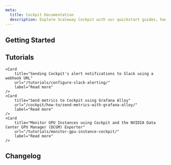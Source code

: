 ```yaml
---
meta:
  title: Cockpit Documentation
  description: Explore Scaleway Cockpit with our quickstart guides, how-tos, tutorials, and more for efficient monitoring.
---
```


<ProductHeader
   productName="Cockpit"
   productLogo="cockpit"
   description="Cockpit offers powerful application and infrastructure monitoring, giving you insights and context. Visualize metrics, logs, and traces in your Grafana dashboards."
   url="/cockpit/quickstart/"
   label="Cockpit Quickstart"
/>

## Getting Started


<Grid>
    <SummaryCard
        title="Quickstart"
        icon="rocket"
        description="Discover how to retrieve Grafana credentials and create a token in a few steps to start monitoring your data with Cockpit."
        label="View Quickstart"
        url="/cockpit/quickstart/"
    />
    <SummaryCard
        title="Concepts"
        icon="info"
        description="Understand core concepts to master Cockpit and enhance your monitoring capabilities."
        label="View Concepts"
        url="/cockpit/concepts/"
    />
    <SummaryCard
        title="How-Tos"
        icon="help-circle-outline"
        description="Learn to use Cockpit and manage your data through the Scaleway console."
        label="View How-Tos"
        url="/cockpit/how-to/"
    />
    <SummaryCard
        title="Additional Content"
        icon="book-open-outline"
        description="Explore comprehensive insights into Cockpit features and capabilities."
        label="View Additional Content"
        url="/cockpit/reference-content/"
    />
</Grid>


## Tutorials

<Grid>

    <Card
        title="Sending Cockpit's alert notifications to Slack using a webhook URL"
        url="/tutorials/configure-slack-alerting/"
        label="Read more"
    />
    <Card
        title="Send metrics to Cockpit using Grafana Alloy"
        url="/cockpit/how-to/send-metrics-with-grafana-alloy/"
        label="Read more"
    />
    <Card
        title="Monitor GPU Instances using Cockpit and the NVIDIA Data Center GPU Manager (DCGM) Exporter"
        url="/tutorials/monitor-gpu-instance-cockpit/"
        label="Read more"
    />
</Grid>


<ClickableBanner
    productLogo="cli"
    title="Cockpit API"
    description="Manage Cockpit using the Scaleway API."
    url="https://www.scaleway.com/en/developers/api/cockpit/regional-api/"
    label="Go to Cockpit API"
/>

## Changelog

<ChangelogList
    productName="cockpit"
    numberOfChanges={3}
/>

